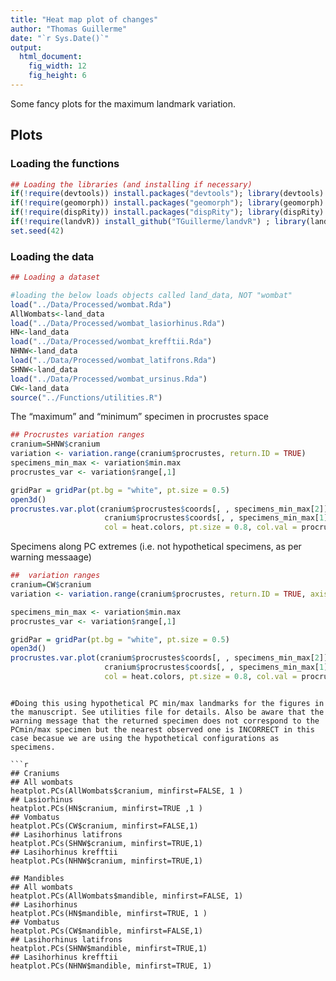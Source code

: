 ```yaml
---
title: "Heat map plot of changes"
author: "Thomas Guillerme"
date: "`r Sys.Date()`"
output:
  html_document:
    fig_width: 12
    fig_height: 6
---
```


Some fancy plots for the maximum landmark variation.

## Plots 

### Loading the functions

```r
## Loading the libraries (and installing if necessary)
if(!require(devtools)) install.packages("devtools"); library(devtools)
if(!require(geomorph)) install.packages("geomorph"); library(geomorph)
if(!require(dispRity)) install.packages("dispRity"); library(dispRity)
if(!require(landvR)) install_github("TGuillerme/landvR") ; library(landvR)
set.seed(42)
```


### Loading the data

```r
## Loading a dataset

#loading the below loads objects called land_data, NOT "wombat"
load("../Data/Processed/wombat.Rda")
AllWombats<-land_data
load("../Data/Processed/wombat_lasiorhinus.Rda")
HN<-land_data
load("../Data/Processed/wombat_krefftii.Rda")
NHNW<-land_data
load("../Data/Processed/wombat_latifrons.Rda")
SHNW<-land_data
load("../Data/Processed/wombat_ursinus.Rda")
CW<-land_data
source("../Functions/utilities.R")

```

The "maximum" and "minimum" specimen in procrustes space

```r
## Procrustes variation ranges
cranium=SHNW$cranium
variation <- variation.range(cranium$procrustes, return.ID = TRUE)
specimens_min_max <- variation$min.max
procrustes_var <- variation$range[,1]
```

```r
gridPar = gridPar(pt.bg = "white", pt.size = 0.5)
open3d()
procrustes.var.plot(cranium$procrustes$coords[, , specimens_min_max[2]],
                     cranium$procrustes$coords[, , specimens_min_max[1]],
                     col = heat.colors, pt.size = 0.8, col.val = procrustes_var)
```

Specimens along PC extremes (i.e. not hypothetical specimens, as per warning messaage)
```r

##  variation ranges
cranium=CW$cranium
variation <- variation.range(cranium$procrustes, return.ID = TRUE, axis=1, ordination=cranium$ordination )

specimens_min_max <- variation$min.max
procrustes_var <- variation$range[,1]
```

```r
gridPar = gridPar(pt.bg = "white", pt.size = 0.5)
open3d()
procrustes.var.plot(cranium$procrustes$coords[, , specimens_min_max[2]],
                     cranium$procrustes$coords[, , specimens_min_max[1]],
                     col = heat.colors, pt.size = 0.8, col.val = procrustes_var)
```


```

#Doing this using hypothetical PC min/max landmarks for the figures in the manuscript. See utilities file for details. Also be aware that the warning message that the returned specimen does not correspond to the PCmin/max specimen but the nearest observed one is INCORRECT in this case becasue we are using the hypothetical configurations as specimens.

```r
## Craniums
## All wombats
heatplot.PCs(AllWombats$cranium, minfirst=FALSE, 1 )
## Lasiorhinus
heatplot.PCs(HN$cranium, minfirst=TRUE ,1 )
## Vombatus
heatplot.PCs(CW$cranium, minfirst=FALSE,1)
## Lasihorhinus latifrons
heatplot.PCs(SHNW$cranium, minfirst=TRUE,1)
## Lasihorhinus krefftii
heatplot.PCs(NHNW$cranium, minfirst=TRUE,1)

## Mandibles
## All wombats
heatplot.PCs(AllWombats$mandible, minfirst=FALSE, 1)
## Lasihorhinus
heatplot.PCs(HN$mandible, minfirst=TRUE, 1 )
## Vombatus
heatplot.PCs(CW$mandible, minfirst=FALSE,1)
## Lasihorhinus latifrons
heatplot.PCs(SHNW$mandible, minfirst=TRUE,1)
## Lasihorhinus krefftii
heatplot.PCs(NHNW$mandible, minfirst=TRUE, 1)
```

